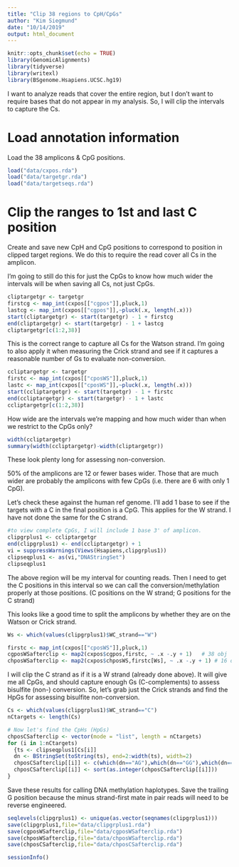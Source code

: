 ```yaml
---
title: "Clip 38 regions to CpH/CpGs"
author: "Kim Siegmund"
date: "10/14/2019"
output: html_document
---
```


```r
knitr::opts_chunk$set(echo = TRUE)
library(GenomicAlignments)
library(tidyverse)
library(writexl)
library(BSgenome.Hsapiens.UCSC.hg19)
```

I want to analyze reads  that cover the entire region, but I don't want to require bases that do not appear in my analysis. So, I will clip the intervals to capture the Cs. 

# Load annotation information

Load the 38 amplicons & CpG positions.
```r
load("data/cxpos.rda")
load("data/targetgr.rda")
load("data/targetseqs.rda")
```

# Clip the ranges to 1st and last C position
Create and save new CpH and CpG positions to correspond to position in clipped target regions. We do this to require the read cover all Cs in the amplicon. 

I'm going to still do this for just the CpGs to know how much wider the intervals will be when saving all Cs, not just CpGs.

```r
cliptargetgr <- targetgr
firstcg <- map_int(cxpos[["cgpos"]],pluck,1)
lastcg <- map_int(cxpos[["cgpos"]],~pluck(.x, length(.x)))
start(cliptargetgr) <- start(targetgr) - 1 + firstcg
end(cliptargetgr) <- start(targetgr) - 1 + lastcg
cliptargetgr[c(1:2,38)]
```

This is the correct range to capture all Cs for the Watson strand. I'm going to also apply it when measuring the Crick strand and see if it captures a reasonable number of Gs to evaluate  non-conversion.
```r
ccliptargetgr <- targetgr
firstc <- map_int(cxpos[["cposWS"]],pluck,1)
lastc <- map_int(cxpos[["cposWS"]],~pluck(.x, length(.x)))
start(ccliptargetgr) <- start(targetgr) - 1 + firstc
end(ccliptargetgr) <- start(targetgr) - 1 + lastc
ccliptargetgr[c(1:2,38)]
```

How  wide  are the intervals we're mapping and how  much  wider than when we restrict  to the CpGs only?
```r
width(ccliptargetgr)
summary(width(ccliptargetgr)-width(cliptargetgr))
```

These look plenty long for assessing non-conversion. 

50\% of the  amplicons are 12 or fewer bases wider. Those that are much wider are probably the amplicons with few CpGs (i.e. there are 6 with only 1 CpG).

Let's check these against the human ref genome. I'll add 1 base to see if the targets with a C in the final position is a CpG. This applies for the W strand. I have not done the same for the C strand.
```r
#to view complete CpGs, I will include 1 base 3' of amplicon.
clipgrplus1 <- ccliptargetgr
end(clipgrplus1) <- end(ccliptargetgr) + 1
vi = suppressWarnings(Views(Hsapiens,clipgrplus1))
clipseqplus1 <- as(vi,"DNAStringSet")
clipseqplus1
```

The above region will be my interval for counting reads. Then I need to get the C positions in this interval so we can call the conversion/methylation properly at those positions. (C positions on the W strand; G positions for the C strand) 

This looks like a good time to split the amplicons by whether they are on the Watson or Crick strand.

```r
Ws <- which(values(clipgrplus1)$WC_strand=="W")

firstc <- map_int(cxpos[["cposWS"]],pluck,1)  
cgposWSafterclip <- map2(cxpos$cgpos,firstc, ~ .x -.y + 1)   # 38 obj
chposWSafterclip <- map2(cxpos$chposWS,firstc[Ws], ~ .x -.y + 1) # 16 obj
```

I will clip the C strand as if it is a W strand (already done above). It will give me all CpGs, and should capture enough Gs (C-complements) to assess bisulfite (non-) conversion. So, let's grab just the Crick strands and find the HpGs for assessing bisulfite non-conversion.

```r
Cs <- which(values(clipgrplus1)$WC_strand=="C")
nCtargets <- length(Cs)

# Now let's find the CpHs (HpGs)
chposCSafterclip <- vector(mode = "list", length = nCtargets)
for (i in 1:nCtargets) 
  {ts <- clipseqplus1[Cs[i]]
  dn <- BStringSet(toString(ts), end=2:width(ts), width=2)
  chposCSafterclip[[i]] <- c(which(dn=="AG"),which(dn=="GG"),which(dn=="TG"))+1
  chposCSafterclip[[i]] <- sort(as.integer(chposCSafterclip[[i]]))
}
```

Save these results for calling DNA methylation haplotypes. Save the trailing G position because the minus strand-first mate in pair reads will need to be reverse engineered.
```r
seqlevels(clipgrplus1) <- unique(as.vector(seqnames(clipgrplus1)))
save(clipgrplus1,file="data/clipgrplus1.rda")
save(cgposWSafterclip,file="data/cgposWSafterclip.rda")
save(chposWSafterclip,file="data/chposWSafterclip.rda")
save(chposCSafterclip,file="data/chposCSafterclip.rda")
```

```r
sessionInfo()
```

